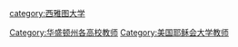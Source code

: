 [[category:西雅图大学|category:西雅图大学]]
[[Category:华盛顿州各高校教师|Category:华盛顿州各高校教师]]
[[Category:美国耶稣会大学教师|Category:美国耶稣会大学教师]]